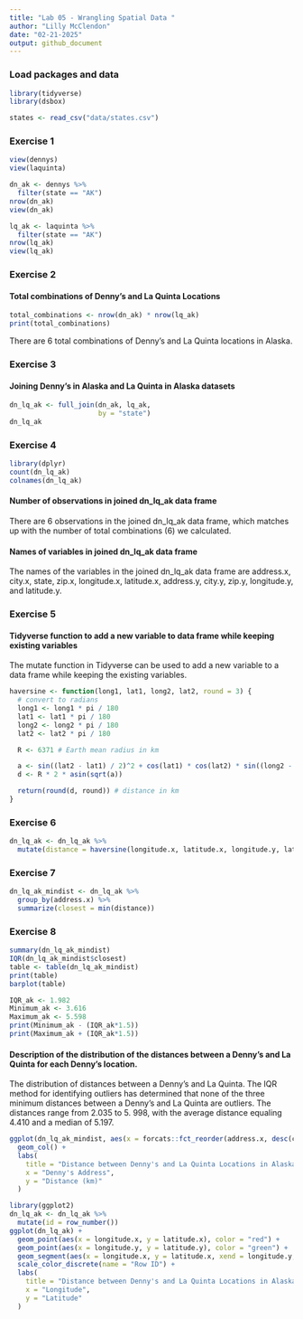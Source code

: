 ```yaml
---
title: "Lab 05 - Wrangling Spatial Data "
author: "Lilly McClendon"
date: "02-21-2025"
output: github_document
---
```


### Load packages and data

```r
library(tidyverse) 
library(dsbox) 
```

```r
states <- read_csv("data/states.csv")
```

### Exercise 1

```r
view(dennys)
view(laquinta)
```

```r
dn_ak <- dennys %>%
  filter(state == "AK")
nrow(dn_ak)
view(dn_ak)
```

```r
lq_ak <- laquinta %>%
  filter(state == "AK")
nrow(lq_ak)
view(lq_ak)
```

### Exercise 2

#### Total combinations of Denny's and La Quinta Locations 

```r
total_combinations <- nrow(dn_ak) * nrow(lq_ak)
print(total_combinations)
```

There are 6 total combinations of Denny's and La Quinta locations in Alaska. 


### Exercise 3

#### Joining Denny's in Alaska and La Quinta in Alaska datasets 

```r
dn_lq_ak <- full_join(dn_ak, lq_ak, 
                      by = "state")
dn_lq_ak
```

### Exercise 4

```r
library(dplyr)
count(dn_lq_ak)
colnames(dn_lq_ak)
```

#### Number of observations in joined dn_lq_ak data frame

There are 6 observations in the joined dn_lq_ak data frame, which matches up with the number of total combinations (6) we calculated. 

#### Names of variables in joined dn_lq_ak data frame

The names of the variables in the joined dn_lq_ak data frame are address.x, 
city.x, state, zip.x, longitude.x, latitude.x, address.y, city.y, zip.y, longitude.y, and latitude.y. 

### Exercise 5

#### Tidyverse function to add a new variable to data frame while keeping existing variables 

The mutate function in Tidyverse can be used to add a new variable to a data frame while keeping the existing variables. 

```r
haversine <- function(long1, lat1, long2, lat2, round = 3) {
  # convert to radians
  long1 <- long1 * pi / 180
  lat1 <- lat1 * pi / 180
  long2 <- long2 * pi / 180
  lat2 <- lat2 * pi / 180

  R <- 6371 # Earth mean radius in km

  a <- sin((lat2 - lat1) / 2)^2 + cos(lat1) * cos(lat2) * sin((long2 - long1) / 2)^2
  d <- R * 2 * asin(sqrt(a))

  return(round(d, round)) # distance in km
}
```

### Exercise 6

```r
dn_lq_ak <- dn_lq_ak %>%
  mutate(distance = haversine(longitude.x, latitude.x, longitude.y, latitude.y, round = 3))
```

### Exercise 7 

```r
dn_lq_ak_mindist <- dn_lq_ak %>%
  group_by(address.x) %>%
  summarize(closest = min(distance))
```

### Exercise 8 

``` r
summary(dn_lq_ak_mindist)
IQR(dn_lq_ak_mindist$closest)
table <- table(dn_lq_ak_mindist)
print(table)
barplot(table)
```

```r

IQR_ak <- 1.982 
Minimum_ak <- 3.616 
Maximum_ak <- 5.598 
print(Minimum_ak - (IQR_ak*1.5))
print(Maximum_ak + (IQR_ak*1.5))
```

#### Description of the distribution of the distances between a Denny's and La Quinta for each Denny's location. 

The distribution of distances between a Denny's and La Quinta. The IQR method for identifying outliers has determined that none of the three minimum distances between a Denny's and La Quinta are outliers. The distances range from 2.035 to 5. 998, with the average distance equaling 4.410 and a median of 5.197.  

```r
ggplot(dn_lq_ak_mindist, aes(x = forcats::fct_reorder(address.x, desc(closest)), y = closest)) + 
  geom_col() + 
  labs(
    title = "Distance between Denny's and La Quinta Locations in Alaska",
    x = "Denny's Address",
    y = "Distance (km)"
  )
```

```r
library(ggplot2)
dn_lq_ak <- dn_lq_ak %>% 
  mutate(id = row_number())
ggplot(dn_lq_ak) +
  geom_point(aes(x = longitude.x, y = latitude.x), color = "red") +
  geom_point(aes(x = longitude.y, y = latitude.y), color = "green") +
  geom_segment(aes(x = longitude.x, y = latitude.x, xend = longitude.y, yend = latitude.y, color = factor(id))) +
  scale_color_discrete(name = "Row ID") + 
  labs(
    title = "Distance between Denny's and La Quinta Locations in Alaska",
    x = "Longitude",
    y = "Latitude"
  )
```

